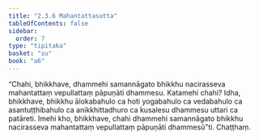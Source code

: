 ```yaml
---
title: "2.3.6 Mahantattasutta"
tableOfContents: false
sidebar:
  order: 7
type: "tipitaka"
basket: "su"
book: "a6"
---
```



<DynamicBreadcrumb />

<Division number="80" book="a6">

<Paragraph number="667" book="a6">
“Chahi, bhikkhave, dhammehi samannāgato bhikkhu nacirasseva mahantattaṃ vepullattaṃ pāpuṇāti dhammesu. Katamehi chahi? Idha, bhikkhave, bhikkhu ālokabahulo ca hoti yogabahulo ca vedabahulo ca asantuṭṭhibahulo ca anikkhittadhuro ca kusalesu dhammesu uttari ca patāreti. Imehi kho, bhikkhave, chahi dhammehi samannāgato bhikkhu nacirasseva mahantattaṃ vepullattaṃ pāpuṇāti dhammesū”ti.

</Paragraph>
</Division>

<Paragraph number="668" type="center" book="a6">
Chaṭṭhaṃ.
</Paragraph>